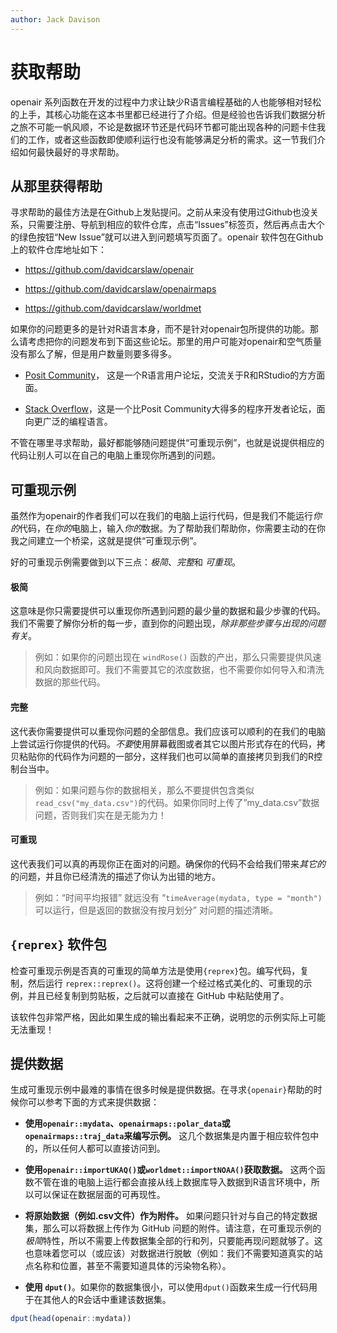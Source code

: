 ```yaml
---
author: Jack Davison
---
```


# 获取帮助

[openair]{.pkg} 系列函数在开发的过程中力求让缺少R语言编程基础的人也能够相对轻松的上手，其核心功能在这本书里都已经进行了介绍。但是经验也告诉我们数据分析之旅不可能一帆风顺，不论是数据环节还是代码环节都可能出现各种的问题卡住我们的工作，或者这些函数即使顺利运行也没有能够满足分析的需求。这一节我们介绍如何最快最好的寻求帮助。

## 从那里获得帮助 {#sec-where}

寻求帮助的最佳方法是在Github上发贴提问。之前从来没有使用过Github也没关系，只需要注册、导航到相应的软件仓库，点击“Issues”标签页，然后再点击大个的绿色按钮“New Issue”就可以进入到问题填写页面了。[openair]{.pkg} 软件包在Github上的软件仓库地址如下：

* <https://github.com/davidcarslaw/openair>

* <https://github.com/davidcarslaw/openairmaps>

* <https://github.com/davidcarslaw/worldmet> 

如果你的问题更多的是针对R语言本身，而不是针对[openair]{.pkg}包所提供的功能。那么请考虑把你的问题发布到下面这些论坛。那里的用户可能对[openair]{.pkg}和空气质量没有那么了解，但是用户数量则要多得多。

* [Posit Community](https://community.rstudio.com/)， 这是一个R语言用户论坛，交流关于R和RStudio的方方面面。 

* [Stack Overflow](https://stackoverflow.com/)，这是一个比Posit Community大得多的程序开发者论坛，面向更广泛的编程语言。

不管在哪里寻求帮助，最好都能够随问题提供“可重现示例”，也就是说提供相应的代码让别人可以在自己的电脑上重现你所遇到的问题。

## 可重现示例 {#sec-reprex}

虽然作为[openair]{.pkg}的作者我们可以在我们的电脑上运行代码，但是我们不能运行*你的*代码，在*你的*电脑上，输入*你的*数据。为了帮助我们帮助你，你需要主动的在你我之间建立一个桥梁，这就是提供“可重现示例”。

好的可重现示例需要做到以下三点：*极简*、*完整*和 *可重现*。

#### 极简 {-}

这意味是你只需要提供可以重现你所遇到问题的最少量的数据和最少步骤的代码。我们不需要了解你分析的每一步，直到你的问题出现，*除非那些步骤与出现的问题有关*。

> 例如：如果你的问题出现在 `windRose()` 函数的产出，那么只需要提供风速和风向数据即可。我们不需要其它的浓度数据，也不需要你如何导入和清洗数据的那些代码。

#### 完整 {-}

这代表你需要提供可以重现你问题的全部信息。我们应该可以顺利的在我们的电脑上尝试运行你提供的代码。*不要*使用屏幕截图或者其它以图片形式存在的代码，拷贝粘贴你的代码作为问题的一部分，这样我们也可以简单的直接拷贝到我们的R控制台当中。

> 例如：如果问题与你的数据相关，那么不要提供包含类似 `read_csv("my_data.csv")`的代码。如果你同时上传了"my_data.csv"数据问题，否则我们实在是无能为力！

#### 可重现 {-}

这代表我们可以真的再现你正在面对的问题。确保你的代码不会给我们带来*其它的*的问题，并且你已经清洗的描述了你认为出错的地方。

> 例如：“时间平均报错” 就远没有 “`timeAverage(mydata, type = "month")`可以运行，但是返回的数据没有按月划分” 对问题的描述清晰。

::: {.callout-tip}
## `{reprex}` 软件包
检查可重现示例是否真的可重现的简单方法是使用`{reprex}`包。编写代码，复制，然后运行 `reprex::reprex()`。这将创建一个经过格式美化的、可重现的示例，并且已经复制到剪贴板，之后就可以直接在 GitHub 中粘贴使用了。

该软件包非常严格，因此如果生成的输出看起来不正确，说明您的示例实际上可能无法重现！
:::

## 提供数据

生成可重现示例中最难的事情在很多时候是提供数据。在寻求`{openair}`帮助的时候你可以参考下面的方式来提供数据：

* **使用`openair::mydata`、`openairmaps::polar_data`或`openairmaps::traj_data`来编写示例。** 这几个数据集是内置于相应软件包中的，所以任何人都可以直接访问到。

* **使用`openair::importUKAQ()`或`worldmet::importNOAA()`获取数据。** 这两个函数不管在谁的电脑上运行都会直接从线上数据库导入数据到R语言环境中，所以可以保证在数据层面的可再现性。

* **将原始数据（例如.csv文件）作为附件。** 如果问题只针对与自己的特定数据集，那么可以将数据上传作为 GitHub 问题的附件。请注意，在可重现示例的*极简*特性，所以不需要上传数据集全部的行和列，只要能再现问题就够了。这也意味着您可以（或应该）对数据进行脱敏（例如：我们不需要知道真实的站点名称和位置，甚至不需要知道具体的污染物名称）。

* **使用 `dput()`**。如果你的数据集很小，可以使用`dput()`函数来生成一行代码用于在其他人的R会话中重建该数据集。

```r
dput(head(openair::mydata))
```

